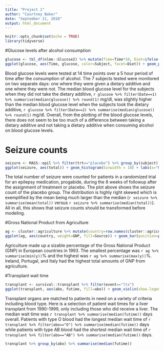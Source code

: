 ```yaml
---
title: "Project 1"
author: "Courtney Baker"
date: "September 21, 2018"
output: html_document
---
```


```r
knitr::opts_chunk$set(echo = TRUE)
library(tidyverse)
```

#Glucose levels after alcohol consumption

```r
glucose <- tbl_df(nlme::Glucose2) %>% mutate(Time=Time*10, Diet=ifelse(Date==1, "No Dietary Additive", "Dietary Additive"))
ggplot(glucose, aes(Time, glucose, color=Subject, facet=Diet)) + geom_point(show.legend=F) + geom_line(show.legend=F) + facet_wrap(~Diet) + labs(x="Minutes after alcohol consumption", y="Blood glucose level (mg/dl)", title="Dietary additives have little effect on blood glucose after alcohol consumption")
```

Blood glucose levels were tested at 14 time points over a 5 hour period of time after the consumption of alcohol. The 7 subjects tested were monitored on two separate days: one where they were given a dietary additive and one where they were not. The median blood glucose level for the subjects when they did not take the dietary additive, `r glucose %>% filter(Date==1) %>% summarise(median(glucose)) %>% round(1)` mg/dl, was slightly higher than the median blood glucose level when the subjects took the dietary additive, `r glucose %>% filter(Date==2) %>% summarise(median(glucose)) %>% round(1)` mg/dl. Overall, from the plotting of the blood glucose levels, there does not seem to be too much of a difference between taking a dietary additive and not taking a dietary additive when consuming alcohol on blood glucose levels.


# Seizure counts

```r
seizure <- MASS::epil %>% filter(trt=="placebo") %>% group_by(subject) %>% summarise(total=sum(y))
ggplot(seizure, aes(total)) + geom_histogram(binwidth = 10) + labs(x="Number of Seizures", title="Total number of seizures during 8 week followup of epileptic patients") + geom_vline(xintercept=median(seizure$total), col="blue") + geom_vline(xintercept = mean(seizure$total), col="chartreuse4") + annotate(geom="text", x=(median(seizure$total)+7), y=11.25, label="median", col="blue") + annotate(geom="text", x=(mean(seizure$total)+6), y=11.25, label="mean", col="chartreuse4") + theme_bw()
```

The total number of seizure were counted for patients in a randomized trial for an epilepsy medication, progabide, during the 8 weeks of followup after the assignment of treatment or placebo. The plot above shows the seizure count of the placebo group. The distribution is highly right skewed which is exemplified by the mean being much larger than the median (`r seizure %>% summarise(mean(total))` versus `r seizure %>% summarise(median(total))`). All in all, this shows that seizure counts should be transformed before modeling.   

#Gross National Product from Agriculture

```r
ag <- cluster::agriculture %>% mutate(country=row.names(cluster::agriculture)) %>% mutate(Agriculture = x*y/100, Other=x-x*y/100) %>% gather(key="Source", value="GNP", Agriculture, Other)
ggplot(ag, aes(country, weight=GNP, fill=Source)) + geom_bar(position=position_stack(reverse=TRUE)) + labs(y="Gross National Product", x="Country in European Union", title="Gross National Product for countries in the European Union for 1993", caption="Data source: Eurostat")
```

Agriculture made up a sizable percentage of the Gross National Product (GNP) in European countries in 1993. The smallest percentage was `r ag %>% summarise(min(y))`% and the highest was `r ag %>% summarise(max(y))`%. Ireland, Portugal, and Italy had the highest total amounts of GNP from agriculture. 

#Transplant wait time

```r
transplant <- survival::transplant %>% filter(event=="ltx")
ggplot(transplant, aes(abo, futime, fill=abo)) + geom_violin(show.legend = F) + labs(x="Blood Type", y="Time on transplant list (days)", title="Length of time patients remain on liver transplant list until recieving a donor \n organ by blood type") + geom_hline(yintercept = median(transplant$futime)) + annotate(geom="text", x=2.5, y=180, label="108.5 days")
```

Transplant organs are matched to patients in need on a variety of criteria including blood type. Here is a selection of patient wait times for a liver transplant from 1990-1999, only including those who did receive a liver. The median wait time was `r transplant %>% summarise(median(futime))` days overall. Patients with type O blood had the longest median wait time of `r transplant %>% filter(abo=="O") %>% summarise(median(futime))` days while patients with type AB blood had the shortest median wait time of `r transplant %>% filter(abo=="AB") %>% summarise(median(futime))` days.

```r
transplant %>% group_by(abo) %>% summarise(median(futime))
```

